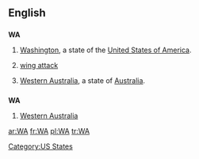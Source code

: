 ==English==

==={{abbreviation}}===
'''WA'''

# {{US}} [[Washington]], a state of the [[United States of America]].
# {{netball}} [[wing attack]]
# [[Western Australia]], a state of [[Australia]].

==={{initialism}}===
'''WA'''

# {{AU}} [[Western Australia]]

[[Category:US States]]

[[ar:WA]]
[[fr:WA]]
[[pl:WA]]
[[tr:WA]]